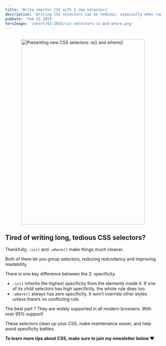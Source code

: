```yaml
---
title: 'Write smarter CSS with 2 new selectors'
description: 'Writing CSS selectors can be tedious, especially when repeating long lists of elements. Thankfully, :is() and :where() make things much cleaner.'
pubDate: 'Feb 21 2025'
heroImage: '/short/02-2025/css-selectors-is-and-where.png'
---
```



<Image
  src="/short/02-2025/css-selectors-is-and-where.png"
  alt="Presenting new CSS selectors: is() and where()"
  width="400"
  height="600"
  style="margin: 2em auto 1em auto; display: block; border: 4px solid var(--border)"
/>

## Tired of writing long, tedious CSS selectors?

Thankfully, `:is()` and `:where()` make things much cleaner.

Both of them let you group selectors, reducing redundancy and improving readability.

There is one key difference between the 2: specificity.

- `:is()` inherits the highest specificity from the elements inside it. If one of its child selectors has high specificity, the whole rule does too.
- `:where()` always has zero specificity. It won’t override other styles unless there’s no conflicting rule.

The best part ?
They are widely supported in all modern browsers.
With over 95% support!

These selectors clean up your CSS, make maintenance easier, and help avoid specificity battles.

**To learn more tips about CSS, make sure to join my newsletter below ❤️**
